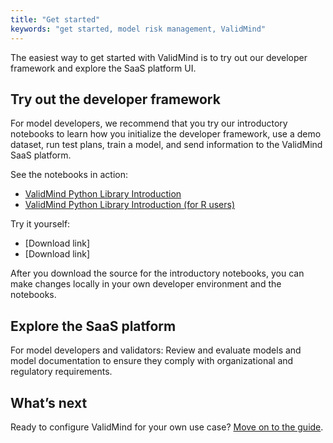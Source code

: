```yaml
---
title: "Get started"
keywords: "get started, model risk management, ValidMind"
---
```


The easiest way to get started with ValidMind is to try out our developer framework and explore the SaaS platform UI. 

## Try out the developer framework

For model developers, we recommend that you try our introductory notebooks to learn how you initialize the developer framework, use a demo dataset, run test plans, train a model, and send information to the ValidMind SaaS platform.

See the notebooks in action:

- [ValidMind Python Library Introduction](../notebooks/intro.ipynb)
- [ValidMind Python Library Introduction (for R users)](../notebooks/intro-r.ipynb)

<!-- TO DO we need to add a download link here --->
Try it yourself:

- [Download link]
- [Download link]

After you download the source for the introductory notebooks, you can make changes locally in your own developer environment and the notebooks.

## Explore the SaaS platform

For model developers and validators: Review and evaluate models and model documentation to ensure they comply with organizational and regulatory requirements.

<!---
Generating & Editing a new online document
Creating a new online document for a model use case
Importing the Developer Framework
Generating model documentation using the Developer Framework
Editing the documentation in the ValidMind online UI assistance

Incorporating feedback from MRGR / Model validation team 
Reviewing the model documentation as a Model Validator
Providing feedback as a Model Validator
Reviewing and addressing feedback as a Model Developer

Configuring ValidMind
BLANK Configuring approval workflows and procedures
BLANKConfiguring model documentation templates & boilerplates
--->

## What's next

Ready to configure ValidMind for your own use case? [Move on to the guide](guide.qmd).

